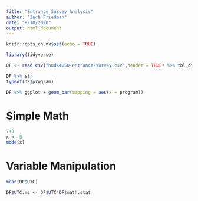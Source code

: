 ```yaml
---
title: "Entrance_Survey_Analysis"
author: "Zach Friedman"
date: "9/10/2020"
output: html_document
---
```


```r
knitr::opts_chunk$set(echo = TRUE)
```

```r
library(tidyverse)
```


```r
DF <- read.csv("hudk4050-entrance-survey.csv",header = TRUE) %>% tbl_df
```

```r
DF %>% str
typeof(DF$program)
```

```r
DF %>% ggplot + geom_bar(mapping = aes(x = program))
```

# Simple Math

```r
7+8
x <- 8
mode(x)

```

# Variable Manipulation

```r
mean(DF$UTC)

DF$UTC.ms <- DF$UTC*DF$math.stat
```

